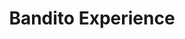 ---
id: bandito-experience
title: Bandito Experience
description: PLACEHOLDER
keywords:
  - trench
---